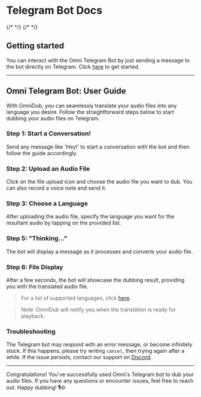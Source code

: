 
# Telegram Bot Docs

<div style={{
    display: 'flex',
    alignItems: 'center',
    justifyContent: 'center',
    margin: '1.5rem'
}}>
{/* <Bleed> */}
    <ReactPlayer style={{
        width: '100%'
    }} url='https://youtu.be/VrKg1WPw9LU' autoPlay muted={true} controls={true}/>
{/* </Bleed> */}
</div>

## Getting started

You can interact with the Omni Telegram Bot by just sending a message to the bot directly on Telegram. Click [here](https://telegram.me/OmniDubBot) to get started.

---

## Omni Telegram Bot: User Guide

With OmniDub, you can seamlessly translate your audio files into any language you desire. Follow the straightforward steps below to start dubbing your audio files on Telegram.

### Step 1: Start a Conversation!
Send any message like 'Hey!' to start a conversation with the bot and then follow the guide accordingly.

### Step 2: Upload an Audio File
Click on the file upload icon and choose the audio file you want to dub. You can also record a voice note and send it.

### Step 3: Choose a Language
After uploading the audio file, specify the language you want for the resultant audio by tapping on the provided list.

### Step 5: "Thinking..."
The bot will display a message as it processes and converts your audio file.

### Step 6: File Display
After a few seconds, the bot will showcase the dubbing result, providing you with the translated audio file.

> For a list of supported languages, click [here](./supported-languages).

> Note: OmniDub will notify you when the translation is ready for playback.

### Troubleshooting

The Telegram bot may respond with an error message, or become infinitely stuck. If this happens, please try writing `cancel`, then trying again after a while. If the issue persists, contact our support on [Discord](https://discord.gg/8a3A2EcrEC).

---

Congratulations! You've successfully used Omni's Telegram bot to dub your audio files. If you have any questions or encounter issues, feel free to reach out. Happy dubbing! 🎙️🌐